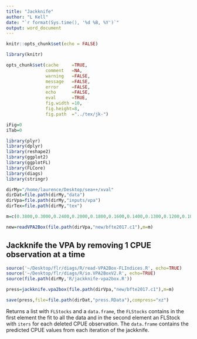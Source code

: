 ```yaml
---
title: "Jackknife"
author: "L Kell"
date: "`r format(Sys.time(), '%d %B, %Y')`"
output: word_document
---
```


```r
knitr::opts_chunk$set(echo = FALSE)

library(knitr)

opts_chunk$set(cache     =TRUE, 
               comment   =NA, 
               warning   =FALSE, 
               message   =FALSE, 
               error     =FALSE, 
               echo      =FALSE, 
               eval      =TRUE,
               fig.width =10, 
               fig.height=8,
               fig.path  ="../tex/jk-")

iFig=0
iTab=0
```

```r
library(plyr)
library(dplyr)
library(reshape2)
library(ggplot2)
library(ggplotFL)
library(FLCore)
library(diags)
library(stringr)

dirMy="/home/laurence/Desktop/sea++/xval"
dirDat=file.path(dirMy,"data")
dirVpa=file.path(dirMy,"inputs/vpa")
dirTex=file.path(dirMy,"tex")

m=c(0.3800,0.3000,0.2400,0.2000,0.1800,0.1600,0.1400,0.1300,0.1200,0.1000)

new=readVPA2Box(file.path(dirVpa,"new/bfte2017.c1"),m=m)
```

## Jackknife the  VPA by removing 1 CPUE observation at a time
```r
source('~/Desktop/flr/diags/R/read-VPA2Box-FLIndices.R', echo=TRUE)
source('~/Desktop/flr/diags/R/io.VPA2BoxV2.R', echo=TRUE)
source(file.path(dirMy,'R/jackknife-vpa2box.R'))

press=jackknife.vpa2box(file.path(dirVpa,"new/bfte2017.c1"),m=m)

save(press,file=file.path(dirDat,"press.RData"),compress="xz")
```

Returns a list with `FLStocks` and a `data.frame`, the `FLStocks` contains in the first element the fit to all the data and in the second element an FLStock with `iters` for each deleted CPUE observation. The `data.frame` contains the predicted CPUE values from each iteration of the jackknife.
